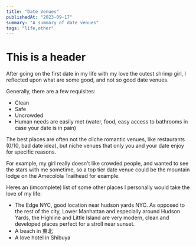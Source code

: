 ```yaml
---
title: "Date Venues"
publishedAt: "2023-09-17"
summary: "A summary of date venues"
tags: "life,other"
---
```


# This is a header

After going on the first date in my life with my love the cutest shrimp girl, I reflected upon what are some good, and not so good date venues.

Generally, there are a few requisites:
- Clean
- Safe
- Uncrowded
- Human needs are easily met (water, food, easy access to bathrooms in case your date is in pain)

The best places are often not the cliche romantic venues, like restaurants (0/10, bad date idea), but niche venues that only you and your date enjoy for specific reasons.


For example, my girl really doesn't like crowded people, and wanted to see the stars with me sometime, so a top tier date venue could be the mountain lodge on the Amecolola Trailhead for example.

Heres an (imcomplete) list of some other places I personally would take the love of my life:

- The Edge NYC, good location near hudson yards NYC. As opposed to the rest of the city, Lower Manhattan and especially around Hudson Yards, the Highline and Little Island are very modern, clean and developed places perfect for a stroll near sunset.
- A beach in 東北
- A love hotel in Shibuya